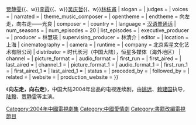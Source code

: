 {{expand|time=2011-12-16T16:21:58+00:00}}
{{unreferenced|time=2011-12-16T16:21:58+00:00}}
{{otheruses|subject=2004年播映的中國電視劇|other=其他同名作品或用語|向左走向右走}}
{{Infobox Television
| bgcolour             = #EEDFDA
| show_name         = 向左走，向右走
| original_name      = A Chance of Sunshine
| image                = 
| caption              = 
| show_name_2     = 
| genre                = 爱情、都市
| format               = 
| creator              = 紫星文化艺术有限公司
| developer            = 
| writer               = 紫星编剧小组 
| director             = [[赖建国|赖建国]]
| creative_director    =
| presenter            = 
| starring             = {{Nowrap begin}}[[陆毅|陆毅]]{{、w}}[[贾静雯|贾静雯]]{{、w}}[[李霞|李霞]]{{、w}}[[吴庆哲|吴庆哲]]{{、w}}[[林栋甫|林栋甫]]{{Nowrap end}}
| slogan               = 
| judges               = 
| voices               = 
| narrated             = 
| theme_music_composer = 
| opentheme            = 
| endtheme             = 向左走，向右走——光良
| composer             = 
| country              = {{CHNML}}
| language             = [[汉语普通话|汉语普通话]]
| num_seasons          = <!-- or num_series -->
| num_episodes         = 20
| list_episodes        =
| executive_producer   = 
| producer             = 林慧瑛
| supervising_producer = 林清介
| editor               = 
| location             = 上海
| cinematography       = 
| camera               = 
| runtime              = 
| company              = 北京紫星文化艺术有限公司
| distributor          = 时代长河（中国大陆），恒星多媒体（海外地区）
| channel              = 
| picture_format       = 
| audio_format         = 
| first_run            = {{CHNML}}
| first_aired          = 
| last_aired           = 
| channel_1            = 
| picture_format_1     = 
| audio_format_1       = 
| first_run_1          = 
| first_aired_1        = 
| last_aired_1         = 
| status               = 
| preceded_by          = 
| followed_by          = 
| related              = 
| website              =  
| production_website   = 
}}

《'''向左走，向右走'''》，中国大陆2004年出品的电视连续剧，由[[姚远|姚远]]、[[赖建国|赖建国]]执导，[[陆毅|陆毅]]、[[贾静雯|贾静雯]]等主演。
{{DEFAULTSORT:Xiang向}}
[[Category:2004年中國電視劇集|Category:2004年中國電視劇集]]
[[Category:中國愛情劇|Category:中國愛情劇]]
[[Category:書籍改編電視節目|Category:書籍改編電視節目]]
